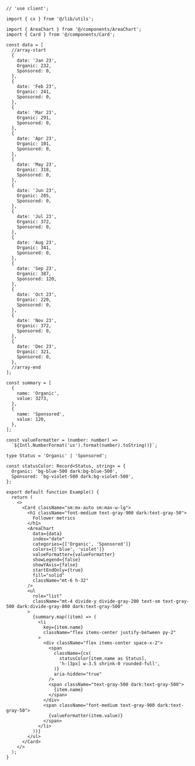 ````tsx
// 'use client';

import { cx } from '@/lib/utils';

import { AreaChart } from '@/components/AreaChart';
import { Card } from '@/components/Card';

const data = [
  //array-start
  {
    date: 'Jan 23',
    Organic: 232,
    Sponsored: 0,
  },
  {
    date: 'Feb 23',
    Organic: 241,
    Sponsored: 0,
  },
  {
    date: 'Mar 23',
    Organic: 291,
    Sponsored: 0,
  },
  {
    date: 'Apr 23',
    Organic: 101,
    Sponsored: 0,
  },
  {
    date: 'May 23',
    Organic: 318,
    Sponsored: 0,
  },
  {
    date: 'Jun 23',
    Organic: 205,
    Sponsored: 0,
  },
  {
    date: 'Jul 23',
    Organic: 372,
    Sponsored: 0,
  },
  {
    date: 'Aug 23',
    Organic: 341,
    Sponsored: 0,
  },
  {
    date: 'Sep 23',
    Organic: 387,
    Sponsored: 120,
  },
  {
    date: 'Oct 23',
    Organic: 220,
    Sponsored: 0,
  },
  {
    date: 'Nov 23',
    Organic: 372,
    Sponsored: 0,
  },
  {
    date: 'Dec 23',
    Organic: 321,
    Sponsored: 0,
  },
  //array-end
];

const summary = [
  {
    name: 'Organic',
    value: 3273,
  },
  {
    name: 'Sponsored',
    value: 120,
  },
];

const valueFormatter = (number: number) =>
  `${Intl.NumberFormat('us').format(number).toString()}`;

type Status = 'Organic' | 'Sponsored';

const statusColor: Record<Status, string> = {
  Organic: 'bg-blue-500 dark:bg-blue-500',
  Sponsored: 'bg-violet-500 dark:bg-violet-500',
};

export default function Example() {
  return (
    <>
      <Card className="sm:mx-auto sm:max-w-lg">
        <h1 className="font-medium text-gray-900 dark:text-gray-50">
          Follower metrics
        </h1>
        <AreaChart
          data={data}
          index="date"
          categories={['Organic', 'Sponsored']}
          colors={['blue', 'violet']}
          valueFormatter={valueFormatter}
          showLegend={false}
          showYAxis={false}
          startEndOnly={true}
          fill="solid"
          className="mt-6 h-32"
        />
        <ul
          role="list"
          className="mt-4 divide-y divide-gray-200 text-sm text-gray-500 dark:divide-gray-800 dark:text-gray-500"
        >
          {summary.map((item) => (
            <li
              key={item.name}
              className="flex items-center justify-between py-2"
            >
              <div className="flex items-center space-x-2">
                <span
                  className={cx(
                    statusColor[item.name as Status],
                    'h-[3px] w-3.5 shrink-0 rounded-full',
                  )}
                  aria-hidden="true"
                />
                <span className="text-gray-500 dark:text-gray-500">
                  {item.name}
                </span>
              </div>
              <span className="font-medium text-gray-900 dark:text-gray-50">
                {valueFormatter(item.value)}
              </span>
            </li>
          ))}
        </ul>
      </Card>
    </>
  );
}

````
